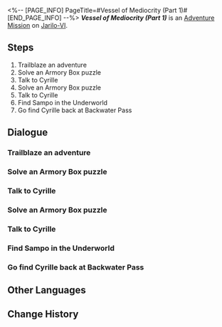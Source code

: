 <%-- [PAGE_INFO]
PageTitle=#Vessel of Mediocrity (Part 1)#
[END_PAGE_INFO] --%>
{{Stub|Dialogue.}}
{{Mission Infobox
|id            = 2010302
|title         = 
|image         = <!--Mission Vessel of Mediocrity (Part 1).png-->
|type          = Adventure
|event_name    = 
|chapter       = 
|requirements  = [[Trailblaze Mission]] ''[[Lying in Rust]]'' completed
|summary       = You find a strange little girl, Cyrille, in the Fragmentum. You helped her to solve two puzzles, but somehow she still doesn't want to leave the Fragmentum with you. Sensing something amiss, you decide to ask Sampo for help, only to find that Cyrille has mysteriously disappeared upon your return.
|characters    = Cyrille; Mysterious Girl; Sampo; Trailblazer
|startLocation = [[Jarilo-VI]] - [[Backwater Pass]]
|world         = Jarilo-VI
|area          = Backwater Pass
|prev          = 
|next          = 
|exp           = 100
|credits       = 6000
|stellarJade   = 30
|other         = {{Card List|1=Shield (Item)*100; Sparse Aether*6; Cyrille: An Old Diary*1 { text = Cyrille: An Old Diary }}}
}}
'''''Vessel of Mediocrity (Part 1)''''' is an [[Adventure Mission]] on [[Jarilo-VI]].

==Steps==
# Trailblaze an adventure
# Solve an Armory Box puzzle
# Talk to Cyrille
# Solve an Armory Box puzzle
# Talk to Cyrille
# Find Sampo in the Underworld
# Go find Cyrille back at Backwater Pass

<!--
==Gameplay Notes==

--><!--
==Trial Character==

-->
==Dialogue==
{{Stub Dialogue}}
===Trailblaze an adventure===
{{Mission Description|type=adventure|location=Backwater Pass|Those on the Path of Trailblaze will encounter all kinds of strange people and odd anecdotes during the journey. Not only do these trivial stories fill up trailblazers' journals, but they also deepen their connections to all worlds.}}
{{Dialogue Start}}
:{{tx}}
{{Dialogue End}}

===Solve an Armory Box puzzle===
{{Mission Description|type=adventure|location=Backwater Pass|update|You find a strange little girl in the Fragmentum.<br />What's she doing in here? You try to communicate with her, but failed to learn anything useful.<br />The girl is being haunted by a mysterious "puzzle"... Perhaps you can help her escape this dangerous place?}}
{{Dialogue Start}}
:{{tx}}
{{Dialogue End}}

===Talk to Cyrille===
{{Mission Description|type=adventure|location=Backwater Pass|update|You find a strange little girl, Cyrille, in the Fragmentum.<br />She's troubled by an Armory Box puzzle in front of her &mdash; you helped her solve it.<br />Talk to Cyrille, and see if you can learn more about her past.}}
{{Dialogue Start}}
:{{tx}}
{{Dialogue End}}

===Solve an Armory Box puzzle===
{{Mission Description|type=adventure|location=<!--to be added-->|update|You find a strange little girl, Cyrille, in the Fragmentum.<br />You helped her solve an Armory Box puzzle, but another weird puzzle appeared out of thin air.<br />You feel things are starting to get really weird... But a kind-hearted Trailblazer can't just leave a little girl out here all alone. Help her out again.}}
{{Dialogue Start}}
:{{tx}}
{{Dialogue End}}

===Talk to Cyrille===
{{Mission Description|type=adventure|location=Backwater Pass|update|You find a strange little girl, Cyrille, in the Fragmentum.<br />You helped her solve another Armory Box puzzle, earning heartfelt praises from her.<br />Talk to her again and ask why she doesn't want to leave the Fragmentum.}}
{{Dialogue Start}}
:{{tx}}
{{Dialogue End}}

===Find Sampo in the Underworld===
{{Mission Description|type=adventure|location=Boulder Town|update|You find a strange little girl, Cyrille, in the Fragmentum.<br />You helped her to solve two puzzles, but somehow she still doesn't want to leave the Fragmentum with you.<br />In desperation, you resort to asking a master for help...}}
{{Dialogue Start}}
:{{tx}}
{{Dialogue End}}

===Go find Cyrille back at Backwater Pass===
{{Mission Description|type=adventure|location=Backwater Pass|update|You find a strange little girl, Cyrille, in the Fragmentum.<br />You helped her to solve two puzzles, but somehow she still doesn't want to leave the Fragmentum with you.<br />Sampo finally agrees to help you resolve things &mdash; Go back to Backwater Pass and prove to him you're not crazy.}}
{{Dialogue Start}}
:{{tx}}
{{Dialogue End}}

==Other Languages==
{{Other Languages
|en   = Vessel of Mediocrity (Part 1)
|zhs  = 庸人的容器•其一
|zht  = 庸人的容器•其一
|ja   = 凡人の容器・その1
|ko   = 어리석은 자의 용기(容器)•1
|es   = Recipiente de la mediocridad&nbsp;I
|fr   = Réceptacle de médiocrité (partie&nbsp;1)
|ru   = Сосуд заурядности I
|th   = ภาชนะแห่งสามัญ 1
|vi   = Rương Của Kẻ Tầm Thường-1
|de   = Behältnis des Mittelmaßes (Teil 1)
|id   = Wadah Orang Biasa (Bagian I)
|pt   = Recipiente da Mediocridade (Parte 1)
}}

==Change History==
{{Change History|1.0}}
